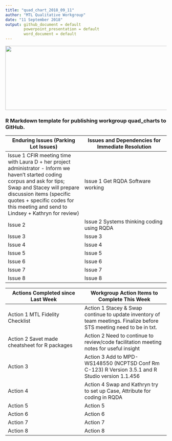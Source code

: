 ```yaml
---
title: "quad_chart_2018_09_11"
author: "MTL Qualitative Workgroup"
date: "11 September 2018"
output: github_document = default
        powerpoint_presentation = default
        word_document = default
---
```

<img src = "https://github.com/lzim/teampsd/blob/master/resources/logos/team_psd_logo_sm.png"
     height = "200" width = "600">

### R Markdown template for publishing workgroup quad_charts to GitHub. 

Enduring Issues (Parking Lot Issues)           |        Issues and Dependencies for Immediate Resolution
------------------------- | ----------------------------
Issue 1 CFIR meeting time with Laura D + her project administrator - Inform we haven't started coding corpus and ask for tips; Swap and Stacey will prepare discussion items (specific quotes + specific codes for this meeting and send to Lindsey + Kathryn for review) |Issue 1 Get RQDA Software working
Issue 2                        |Issue 2 Systems thinking coding using RQDA
Issue 3                        |Issue 3 
Issue 4                        |Issue 4
Issue 5                        |Issue 5   
Issue 6                        |Issue 6
Issue 7                        |Issue 7 
Issue 8                        |Issue 8

Actions Completed since Last Week    |      Workgroup Action Items to Complete This Week
------------------------- | ----------------------------
Action 1 MTL Fidelity Checklist |Action 1 Stacey & Swap continue to update inventory of team meetings. Finalize before STS meeting need to be in txt.   |
Action 2 Savet made cheatsheet for R packages |Action 2 Need to continue to review/code facilitation meeting notes for useful insight
Action 3                        |Action 3 Add to MPD-WS148550 (NCPTSD Conf Rm C-123) R Version 3.5.1 and R Studio version 1.1.456 
Action 4                        |Action 4 Swap and Kathryn try to set up Case, Attribute for coding in RQDA
Action 5                        |Action 5
Action 6                        |Action 6
Action 7                        |Action 7
Action 8                        |Action 8
